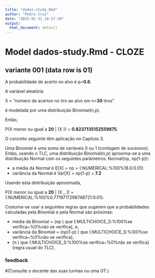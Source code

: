 ```yaml
---
title: "dados-study.Rmd"
author: "Pedro Cruz"
date: "2025-01-31_18-57-29"
output:
  html_document: default
---
```



# Model dados-study.Rmd - CLOZE



## variante 001 (data row is 01)

A probabilidade de acerto no alvo é p=**0.6**.

A variável aleatória

X = "número de acertos no tiro ao alvo em n=**30** tiros"

é modelada por uma distribuição Binomial(n,p). 

Então,

P(X menor ou igual a **20** | \(X \sim \text{Binomial}\)) = **0.8237135152559875**.

O conceito seguinte têm aplicação no Capítulo 3.

Uma Binomial é uma soma de variáveis 0 ou 1 (contagem de sucessos). Então, usando o TLC, uma distribuição Binomial(n,p) aproxima-se a uma distribuição Normal com os seguintes parâmetros: Normal(np, np(1-p)):

* a média da Normal é E[X] = np = {:NUMERICAL:%100%18.0:0.01}
* variância da Normal é Var[X] = np(1-p) = **7.2**

Usando esta distribuição aproximada,

P(X menor ou igual a **20** | \(X \sim_\text{aprox.} \text{Normal}\)) = {:NUMERICAL:%100%0.7719717298748721:0.01}.

Costuma-se usar a seguintes regras que sugerem que a probabilidades calculadas pela Binomial e pela Normal são próximas:

* média da Binomial = \(np \ge 5\) que {:MULTICHOICE_S:%100%se verifica\~%0%não se verifica}, e,
* variância da Binomial = \(np(1-p) \ge 5\) que {:MULTICHOICE_S:%100%se verifica\~%0%não se verifica},
* \(n \ge 30 \) que {:MULTICHOICE_S:%100%se verifica\~%0%não se verifica} (regra usual do TLC),



### feedback



#(Consulte o docente das suas turmas ou uma OT.)


